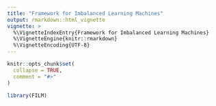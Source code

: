 ```yaml
---
title: "Framework for Imbalanced Learning Machines"
output: rmarkdown::html_vignette
vignette: >
  %\VignetteIndexEntry{Framework for Imbalanced Learning Machines}
  %\VignetteEngine{knitr::rmarkdown}
  %\VignetteEncoding{UTF-8}
---
```


```r
knitr::opts_chunk$set(
  collapse = TRUE,
  comment = "#>"
)
```

```r
library(FILM)
```
